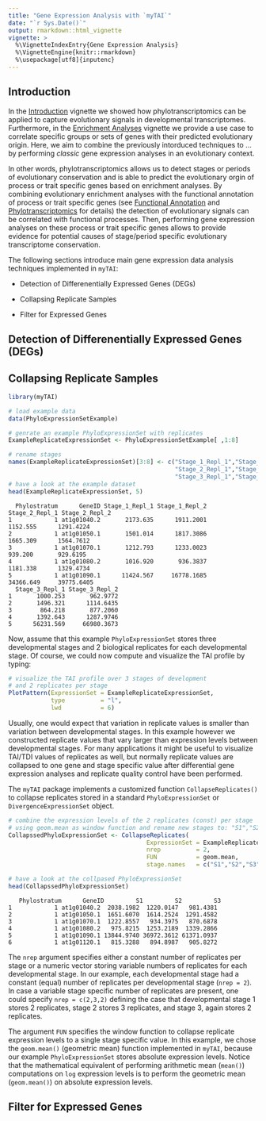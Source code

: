 ```yaml
---
title: "Gene Expression Analysis with `myTAI`"
date: "`r Sys.Date()`"
output: rmarkdown::html_vignette
vignette: >
  %\VignetteIndexEntry{Gene Expression Analysis}
  %\VignetteEngine{knitr::rmarkdown}
  %\usepackage[utf8]{inputenc}
---
```


## Introduction

In the [Introduction](https://github.com/HajkD/myTAI/blob/master/vignettes/Introduction.Rmd) vignette we showed how phylotranscriptomics can be applied
to capture evolutionary signals in developmental transcriptomes. Furthermore,
in the [Enrichment Analyses](https://github.com/HajkD/myTAI/blob/master/vignettes/Enrichment.Rmd) vignette we provide a use case to correlate specific
groups or sets of genes with their predicted evolutionary origin. Here, we aim to
combine the previously intorduced techniques to  ... by performing _classic_ gene expression analyses in an evolutionary context. 

In other words, phylotranscriptomics allows us to detect stages or periods of evolutionary conservation and is able to predict the evolutionary orgin of process or trait specific genes
based on enrichment analyses. By combining evolutionary enrichment analyses with the
functional annotation of process or trait specific genes (see [Functional Annotation](https://github.com/HajkD/biomartr/blob/master/vignettes/Functional_Annotation.Rmd) and [Phylotranscriptomics](https://github.com/HajkD/biomartr/blob/master/vignettes/Phylotranscriptomics.Rmd) for details) the detection of evolutionary signals can be correlated with 
functional processes. Then, performing gene expression analyses on these process or trait specific genes allows to provide evidence for potential causes of stage/period specific evolutionary transcriptome conservation. 


The following sections introduce main gene expression data analysis techniques implemented in `myTAI`:

- Detection of Differenentially Expressed Genes (DEGs) 

- Collapsing Replicate Samples

- Filter for Expressed Genes

## Detection of Differenentially Expressed Genes (DEGs) 


## Collapsing Replicate Samples

```r
library(myTAI)

# load example data
data(PhyloExpressionSetExample)

# genrate an example PhyloExpressionSet with replicates
ExampleReplicateExpressionSet <- PhyloExpressionSetExample[ ,1:8]

# rename stages
names(ExampleReplicateExpressionSet)[3:8] <- c("Stage_1_Repl_1","Stage_1_Repl_2",
                                               "Stage_2_Repl_1","Stage_2_Repl_2",
                                               "Stage_3_Repl_1","Stage_3_Repl_2")
# have a look at the example dataset
head(ExampleReplicateExpressionSet, 5)
```

```
  Phylostratum      GeneID Stage_1_Repl_1 Stage_1_Repl_2 Stage_2_Repl_1 Stage_2_Repl_2
1            1 at1g01040.2       2173.635      1911.2001       1152.555      1291.4224
2            1 at1g01050.1       1501.014      1817.3086       1665.309      1564.7612
3            1 at1g01070.1       1212.793      1233.0023        939.200       929.6195
4            1 at1g01080.2       1016.920       936.3837       1181.338      1329.4734
5            1 at1g01090.1      11424.567     16778.1685      34366.649     39775.6405
  Stage_3_Repl_1 Stage_3_Repl_2
1       1000.253       962.9772
2       1496.321      1114.6435
3        864.218       877.2060
4       1392.643      1287.9746
5      56231.569     66980.3673
```

Now, assume that this example `PhyloExpressionSet` stores three developmental stages and 2
biological replicates for each developmental stage. Of course, we could now compute and visualize the TAI profile by typing:

```r
# visualize the TAI profile over 3 stages of development
# and 2 replicates per stage
PlotPattern(ExpressionSet = ExampleReplicateExpressionSet,
            type          = "l",
            lwd           = 6)

```

Usually, one would expect that variation in replicate values is smaller than variation between developmental stages. In this example however we constructed replicate values that
vary larger than expression levels between developmental stages. 
For many applications it might be useful to visualize TAI/TDI values of replicates as well,
but normally replicate values are collapsed to one gene and stage specific value after
differential gene expression analyses and replicate quality control have been performed.

The `myTAI` package implements a customized function `CollapseReplicates()` to collapse
replicates stored in a standard `PhyloExpressionSet` or `DivergenceExpressionSet` object.


```r
# combine the expression levels of the 2 replicates (const) per stage
# using geom.mean as window function and rename new stages to: "S1","S2","S3"
CollapssedPhyloExpressionSet <- CollapseReplicates(
                                       ExpressionSet = ExampleReplicateExpressionSet,
                                       nrep          = 2,
                                       FUN           = geom.mean,
                                       stage.names   = c("S1","S2","S3"))

# have a look at the collpased PhyloExpressionSet
head(CollapssedPhyloExpressionSet)

```

```
   Phylostratum      GeneID         S1         S2         S3
1            1 at1g01040.2  2038.1982  1220.0147   981.4381
2            1 at1g01050.1  1651.6070  1614.2524  1291.4582
3            1 at1g01070.1  1222.8557   934.3975   870.6878
4            1 at1g01080.2   975.8215  1253.2189  1339.2866
5            1 at1g01090.1 13844.9740 36972.3612 61371.0937
6            1 at1g01120.1   815.3288   894.8987   905.8272
```

The `nrep` argument specifies either a constant number of replicates per stage or
a numeric vector storing variable numbers of replicates for each developmental stage.
In our example, each developmental stage had a constant (equal) number of replicates 
per developmental stage (`nrep = 2`). In case a variable stage specific number of replicates
are present, one could specify  `nrep = c(2,3,2)` defining the case that developmental stage 1 stores 2 replicates, stage 2 stores 3 replicates, and stage 3, again stores 2 replicates.

The argument `FUN` specifies the window function to collapse replicate expression levels to
a single stage specific value. In this example, we chose the `geom.mean()` (geometric mean) function
implemented in `myTAI`, because our example `PhyloExpressionSet` stores absolute expression levels. Notice that the mathematical equivalent of performing arithmetic mean (`mean()`)
computations on `log` expression levels is to perform the geometric mean (`geom.mean()`) on
absolute expression levels.

## Filter for Expressed Genes



